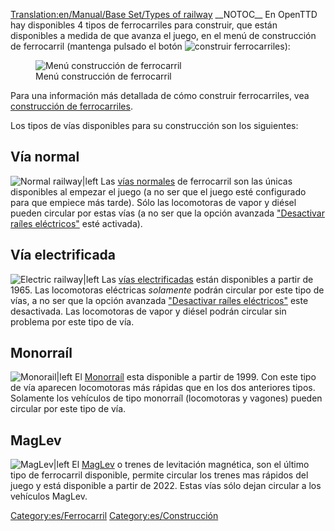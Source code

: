 [[Translation:en/Manual/Base Set/Types of railway]]
{{es/Tipos de ferrocarril}}
__NOTOC__
En OpenTTD hay disponibles 4 tipos de ferrocarriles para construir, que están disponibles a medida de que avanza el juego, en el menú de construcción de ferrocarril (mantenga pulsado el botón [[File:en/manual html m772c5b23.png|construir ferrocarriles]]):

[[File:es/Openttd-rail1.png|none|Menú construcción de ferrocarril]]

Para una información más detallada de cómo construir ferrocarriles, vea [[es/Manual/Construcción de ferrocarriles|construcción de ferrocarriles]].

Los tipos de vías disponibles para su construcción son los siguientes:

==Vía normal==
[[File:en/NRail1Piece.png|Normal railway|left]]
Las [[es/Manual/Base Set/Ferrocarril|vías normales]] de ferrocarril son las únicas disponibles al empezar el juego (a no ser que el juego esté configurado para que empiece más tarde). Sólo las locomotoras de vapor y diésel pueden circular por estas vías (a no ser que la opción avanzada [[es/opciones avanzadas/Vehículos#Desactivar raíles eléctricos|"Desactivar raíles eléctricos"]] esté activada).

==Vía electrificada==
[[File:en/ERail1Piece.png|Electric railway|left]]
Las [[es/Manual/Base Set/Ferrocarril eléctrico|vías electrificadas]] están disponibles a partir de 1965. Las locomotoras eléctricas ''solamente'' podrán circular por este tipo de vías, a no ser que la opción avanzada [[es/opciones avanzadas/Vehículos#Desactivar raíles eléctricos|"Desactivar raíles eléctricos"]] este desactivada. Las locomotoras de vapor y diésel podrán circular sin problema por este tipo de vía.

==Monorraíl==
[[File:en/Monorail1Piece.png|Monorail|left]]
El [[es/Manual/Base Set/Monorraíl|Monorraíl]] esta disponible a partir de 1999. Con este tipo de vía aparecen locomotoras más rápidas que en los dos anteriores tipos. Solamente los vehículos de tipo monorraíl (locomotoras y vagones) pueden circular por este tipo de vía.

==MagLev==
[[File:en/Maglev1Piece.png|MagLev|left]]
El [[es/Manual/Base Set/MagLev|MagLev]] o trenes de levitación magnética, son el último tipo de ferrocarril disponible, permite circular los trenes mas rápidos del juego y está disponible a partir de 2022. Estas vías sólo dejan circular a los vehículos MagLev. 

[[Category:es/Ferrocarril]]
[[Category:es/Construcción]]